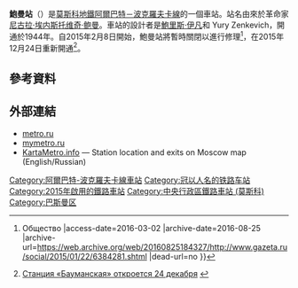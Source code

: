 {{Infobox station
|name          = 鮑曼
|native_name   = Бауманская
|native_name_lang=ru
|type          = [[莫斯科地鐵|莫斯科地鐵]]車站
|image         = Metro MSK Line3 Baumanskaya.jpg
|image_caption =
|address       = [[中央行政區_(莫斯科)|中央行政區]][[巴斯曼區|巴斯曼區]]
|borough       = [[莫斯科|莫斯科]]
|country       = [[俄羅斯|俄羅斯]]
|coordinates   = {{coord|55.7730|37.6806|display=inline,title}}
|line          = {{MOSMETRO-bull|3|text=1}}
|other         =
|structure     =
|platform      = 1個[[島式月台|島式月台]]
|depth         = {{convert|32.5|m}}
|levels        = 1層
|tracks        = 2條
|parking       = 無
|opened        = {{start date and age|df=yes|1944|01|18}}
|closed        = {{start date and age|df=yes|2015|02|08}}（重建）
|rebuilt       =
|ADA           =
|code          = 047
|owned         = 莫斯科地鐵
|zone          =
|former        =
|passengers    =
|pass_year     =
|pass_percent  =
|pass_system   =
|mpassengers   =
|services      = 
|map_type      = Moscow Ring Road
|AlternativeMap= Moscow map MKAD grayscale.png
|map_overlay   = Moscow metro map including line 14.svg
|map_caption   = 
|route_map     = 
|map_state     = collapsed
}}
'''鮑曼站'''（{{lang-rus|Бауманская|Baumanskaya}}）是[[莫斯科地鐵|莫斯科地鐵]][[阿爾巴特－波克羅夫卡線|阿爾巴特－波克羅夫卡線]]的一個車站。站名由來於革命家[[尼古拉·埃内斯托维奇·鲍曼|尼古拉·埃内斯托维奇·鲍曼]]。車站的設計者是[[鮑里斯·伊凡|鮑里斯·伊凡]]和 Yury Zenkevich，開通於1944年。自2015年2月8日開始，鮑曼站將暫時關閉以進行修理<ref>{{Cite web |url=http://www.gazeta.ru/social/2015/01/22/6384281.shtml |title=На 20 суббот в течение года отдельные участки столичной подземки «возьмут» выходной - Газета.Ru {{!}} Общество<!-- Заголовок добавлен ботом --> |access-date=2016-03-02 |archive-date=2016-08-25 |archive-url=https://web.archive.org/web/20160825184327/http://www.gazeta.ru/social/2015/01/22/6384281.shtml |dead-url=no }}</ref>，在2015年12月24日重新開通<ref name="newopen">[http://www.gazeta.ru/social/news/2015/12/16/n_8019539.shtml Станция «Бауманская» откроется 24 декабря] {{Wayback|url=http://www.gazeta.ru/social/news/2015/12/16/n_8019539.shtml |date=20151222161456 }} {{ref-ru}}</ref>。

==參考資料==
{{reflist}}
==外部連結==
*[http://www.metro.ru/stations/arbatsko-pokrovskaya/baumanskaya/ metro.ru] {{Wayback|url=http://www.metro.ru/stations/arbatsko-pokrovskaya/baumanskaya/ |date=20210425193340 }}
*[https://web.archive.org/web/20060627002641/http://www.mymetro.ru/cgi-bin/list.pl?lng=ru&a=1&b=3&c=07 mymetro.ru]
*[http://www.kartametro.info/?hl=EN&ms=Baumanskaya&z=17&t=k KartaMetro.info] — Station location and exits on Moscow map (English/Russian)
{{阿爾巴特－波克羅夫卡線}}
[[Category:阿爾巴特-波克羅夫卡線車站|Category:阿爾巴特-波克羅夫卡線車站]]
[[Category:冠以人名的铁路车站|Category:冠以人名的铁路车站]]
[[Category:2015年啟用的鐵路車站|Category:2015年啟用的鐵路車站]]
[[Category:中央行政區鐵路車站_(莫斯科)|Category:中央行政區鐵路車站 (莫斯科)]]
[[Category:巴斯曼区|Category:巴斯曼区]]